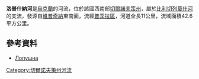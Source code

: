 '''洛普什納河'''是[[烏克蘭|烏克蘭]]的河流，位於該國西南部[[切爾諾夫策州|切爾諾夫策州]]，屬於[[比利切列莫什河|比利切列莫什河]]的支流，發源自[[維普奇納|維普奇納]]東南面，流經[[普季拉區|普季拉區]]，河道全長11公里，流域面積42.6平方公里。

==參考資料==
* [https://web.archive.org/web/20131005022808/http://do.gendocs.ru/docs/index-29520.html?page=29 Лопушна]

{{DEFAULTSORT:Лопушна (річка)}}
[[Category:切爾諾夫策州河流|Category:切爾諾夫策州河流]]


{{Ukraine-river-stub}}